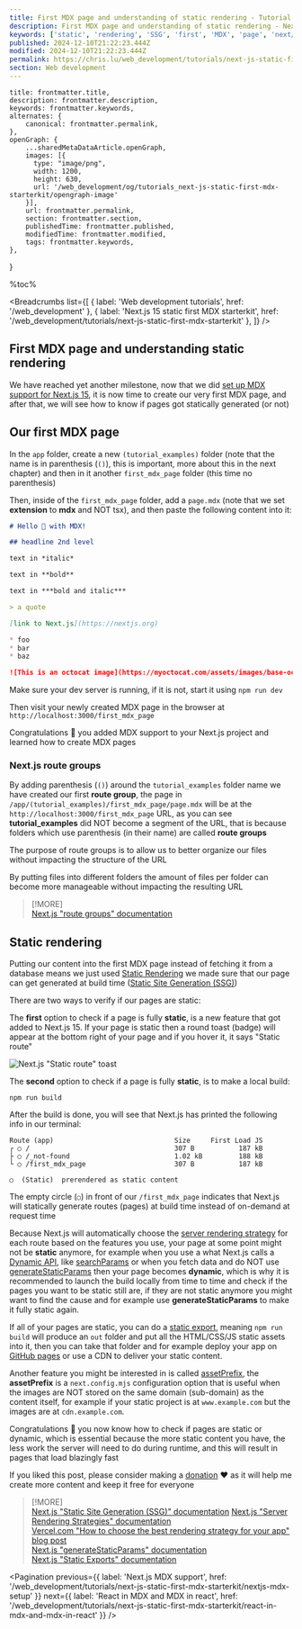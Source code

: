 ```yaml
---
title: First MDX page and understanding of static rendering - Tutorial
description: First MDX page and understanding of static rendering - Next.js 15 static first MDX starterkit | Web development tutorials | www.chris.lu
keywords: ['static', 'rendering', 'SSG', 'first', 'MDX', 'page', 'next/mdx']
published: 2024-12-10T21:22:23.444Z
modified: 2024-12-10T21:22:23.444Z
permalink: https://chris.lu/web_development/tutorials/next-js-static-first-mdx-starterkit/first-mdx-page-and-understanding-static-rendering
section: Web development
---
```



    title: frontmatter.title,
    description: frontmatter.description,
    keywords: frontmatter.keywords,
    alternates: {
        canonical: frontmatter.permalink,
    },
    openGraph: {
        ...sharedMetaDataArticle.openGraph,
        images: [{
          type: "image/png",
          width: 1200,
          height: 630,
          url: '/web_development/og/tutorials_next-js-static-first-mdx-starterkit/opengraph-image'
        }],
        url: frontmatter.permalink,
        section: frontmatter.section,
        publishedTime: frontmatter.published,
        modifiedTime: frontmatter.modified,
        tags: frontmatter.keywords,
    },
}

%toc%

<article>

<Breadcrumbs list={[
    { label: 'Web development tutorials', href: '/web_development' },
    { label: 'Next.js 15 static first MDX starterkit', href: '/web_development/tutorials/next-js-static-first-mdx-starterkit' },
]} />

# First MDX page and understanding static rendering

We have reached yet another milestone, now that we did [set up MDX support for Next.js 15](/web_development/tutorials/next-js-static-first-mdx-starterkit/nextjs-mdx-setup), it is now time to create our very first MDX page, and after that, we will see how to know if pages got statically generated (or not)

## Our first MDX page

In the `app` folder, create a new `(tutorial_examples)` folder (note that the name is in parenthesis (`()`), this is important, more about this in the next chapter) and then in it another `first_mdx_page` folder (this time no parenthesis)

Then, inside of the `first_mdx_page` folder, add a `page.mdx` (note that we set **extension** to **mdx** and NOT tsx), and then paste the following content into it:

```md title="/app/(tutorial_examples)/first_mdx_page/page.mdx"
# Hello 👋 with MDX!

## headline 2nd level

text in *italic*

text in **bold**

text in ***bold and italic***

> a quote

[link to Next.js](https://nextjs.org)

* foo
* bar
* baz

![This is an octocat image](https://myoctocat.com/assets/images/base-octocat.svg 'I\'m the title of the octocat image')

```

Make sure your dev server is running, if it is not, start it using `npm run dev`

Then visit your newly created MDX page in the browser at `http://localhost:3000/first_mdx_page`

Congratulations 🎉 you added MDX support to your Next.js project and learned how to create MDX pages

### Next.js route groups

By adding parenthesis (`()`) around the `tutorial_examples` folder name we have created our first **route group**, the page in `/app/(tutorial_examples)/first_mdx_page/page.mdx` will be at the `http://localhost:3000/first_mdx_page` URL, as you can see **tutorial_examples** did NOT become a segment of the URL, that is because folders which use parenthesis (in their name) are called **route groups**

The purpose of route groups is to allow us to better organize our files without impacting the structure of the URL

By putting files into different folders the amount of files per folder can become more manageable without impacting the resulting URL

> [!MORE]  
> [Next.js "route groups" documentation](https://nextjs.org/docs/app/building-your-application/routing/route-groups)  

## Static rendering

Putting our content into the first MDX page instead of fetching it from a database means we just used [Static Rendering](https://nextjs.org/docs/app/building-your-application/rendering/server-components#static-rendering-default) we made sure that our page can get generated at build time ([Static Site Generation (SSG)](https://nextjs.org/docs/pages/building-your-application/rendering/static-site-generation))

There are two ways to verify if our pages are static:

The **first** option to check if a page is fully **static**, is a new feature that got added to Next.js 15. If your page is static then a round toast (badge) will appear at the bottom right of your page and if you hover it, it says "Static route"

![Next.js "Static route" toast](../../../../../public/assets/images/app/web_development/tutorials/next-js-static-first-mdx-starterkit/nextjs_static_route_icon.png)

The **second** option to check if a page is fully **static**, is to make a local build:

```shell
npm run build
```

After the build is done, you will see that Next.js has printed the following info in our terminal:

```shell
Route (app)                              Size     First Load JS
┌ ○ /                                    307 B           187 kB
├ ○ /_not-found                          1.02 kB         188 kB
└ ○ /first_mdx_page                      307 B           187 kB

○  (Static)  prerendered as static content
```

The empty circle (`○`) in front of our `/first_mdx_page` indicates that Next.js will statically generate routes (pages) at build time instead of on-demand at request time

Because Next.js will automatically choose the [server rendering strategy](https://nextjs.org/docs/app/building-your-application/rendering/server-components#server-rendering-strategies) for each route based on the features you use, your page at some point might not be **static** anymore, for example when you use a what Next.js calls a [Dynamic API](https://nextjs.org/docs/app/building-your-application/rendering/server-components#dynamic-apis), like [searchParams](https://nextjs.org/docs/app/api-reference/file-conventions/page#searchparams-optional) or when you fetch data and do NOT use [generateStaticParams](https://nextjs.org/docs/app/api-reference/functions/generate-static-params) then your page becomes **dynamic**, which is why it is recommended to launch the build locally from time to time and check if the pages you want to be static still are, if they are not static anymore you might want to find the cause and for example use **generateStaticParams** to make it fully static again.

If all of your pages are static, you can do a [static export](https://nextjs.org/docs/app/building-your-application/deploying/static-exports), meaning `npm run build` will produce an `out` folder and put all the HTML/CSS/JS static assets into it, then you can take that folder and for example deploy your app on [GitHub pages](https://pages.github.com/) or use a CDN to deliver your static content.

Another feature you might be interested in is called [assetPrefix](https://nextjs.org/docs/app/api-reference/next-config-js/assetPrefix), the **assetPrefix** is a `next.config.mjs` configuration option that is useful when the images are NOT stored on the same domain (sub-domain) as the content itself, for example if your static project is at `www.example.com` but the images are at `cdn.example.com`.

Congratulations 🎉 you now know how to check if pages are static or dynamic, which is essential because the more static content you have, the less work the server will need to do during runtime, and this will result in pages that load blazingly fast

If you liked this post, please consider making a [donation](https://buymeacoffee.com/chriswwweb) ❤️ as it will help me create more content and keep it free for everyone

> [!MORE]  
> [Next.js "Static Site Generation (SSG)" documentation](https://nextjs.org/docs/pages/building-your-application/rendering/static-site-generation)
> [Next.js "Server Rendering Strategies" documentation](https://nextjs.org/docs/app/building-your-application/rendering/server-components#server-rendering-strategies)  
> [Vercel.com "How to choose the best rendering strategy for your app" blog post](https://vercel.com/blog/how-to-choose-the-best-rendering-strategy-for-your-app)  
> [Next.js "generateStaticParams" documentation](https://nextjs.org/docs/app/api-reference/functions/generate-static-params)  
> [Next.js "Static Exports" documentation](https://nextjs.org/docs/app/building-your-application/deploying/static-exports)  

<Pagination
    previous={{ label: 'Next.js MDX support', href: '/web_development/tutorials/next-js-static-first-mdx-starterkit/nextjs-mdx-setup' }}
    next={{ label: 'React in MDX and MDX in react', href: '/web_development/tutorials/next-js-static-first-mdx-starterkit/react-in-mdx-and-mdx-in-react' }}
/>

</article>
